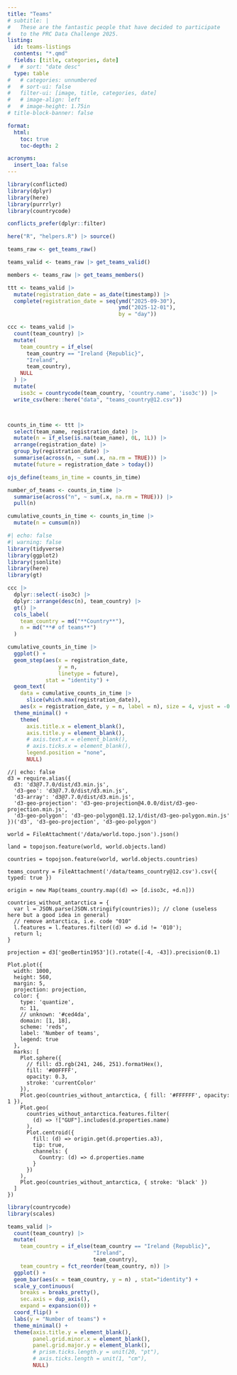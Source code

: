 ```yaml
---
title: "Teams"
# subtitle: |
#   These are the fantastic people that have decided to participate
#   to the PRC Data Challenge 2025.
listing:
  id: teams-listings
  contents: "*.qmd"
  fields: [title, categories, date]
#   # sort: "date desc"
  type: table
#   # categories: unnumbered
#   # sort-ui: false
#   filter-ui: [image, title, categories, date]
#   # image-align: left
#   # image-height: 1.75in
# title-block-banner: false

format:
  html:
    toc: true
    toc-depth: 2

acronyms:
  insert_loa: false
---
```



```r
library(conflicted)
library(dplyr)
library(here)
library(purrrlyr)
library(countrycode)

conflicts_prefer(dplyr::filter)

here("R", "helpers.R") |> source()

teams_raw <- get_teams_raw()

teams_valid <- teams_raw |> get_teams_valid()

members <- teams_raw |> get_teams_members()

ttt <- teams_valid |>
  mutate(registration_date = as_date(timestamp)) |> 
  complete(registration_date = seq(ymd("2025-09-30"),
                                   ymd("2025-12-01"),
                                   by = "day"))

ccc <- teams_valid |> 
  count(team_country) |> 
  mutate(
    team_country = if_else(
      team_country == "Ireland {Republic}",
      "Ireland",
      team_country),
    NULL
  ) |>
  mutate(
    iso3c = countrycode(team_country, 'country.name', 'iso3c')) |> 
  write_csv(here::here("data", "teams_country@12.csv"))



counts_in_time <- ttt |> 
  select(team_name, registration_date) |> 
  mutate(n = if_else(is.na(team_name), 0L, 1L)) |> 
  arrange(registration_date) |> 
  group_by(registration_date) |>
  summarise(across(n, ~ sum(.x, na.rm = TRUE))) |> 
  mutate(future = registration_date > today())

ojs_define(teams_in_time = counts_in_time)

number_of_teams <- counts_in_time |> 
  summarise(across("n", ~ sum(.x, na.rm = TRUE))) |> 
  pull(n)

cumulative_counts_in_time <- counts_in_time |> 
  mutate(n = cumsum(n))
```


```r
#| echo: false
#| warning: false
library(tidyverse)
library(ggplot2)
library(jsonlite)
library(here)
library(gt)

ccc |> 
  dplyr::select(-iso3c) |> 
  dplyr::arrange(desc(n), team_country) |> 
  gt() |>
  cols_label(
    team_country = md("**Country**"),
    n = md("**# of teams**")
  )
```





```r
cumulative_counts_in_time |> 
  ggplot() +
  geom_step(aes(x = registration_date,
                y = n,
                linetype = future),
            stat = "identity") +
  geom_text(
    data = cumulative_counts_in_time |>
      slice(which.max(registration_date)),
    aes(x = registration_date, y = n, label = n), size = 4, vjust = -0.5) +
  theme_minimal() +
    theme(
      axis.title.x = element_blank(),
      axis.title.y = element_blank(),
      # axis.text.x = element_blank(),
      # axis.ticks.x = element_blank(),
      legend.position = "none",
      NULL)
```


```ojs
//| echo: false
d3 = require.alias({
  d3: 'd3@7.7.0/dist/d3.min.js',
  'd3-geo': 'd3@7.7.0/dist/d3.min.js',
  'd3-array': 'd3@7.7.0/dist/d3.min.js',
  'd3-geo-projection': 'd3-geo-projection@4.0.0/dist/d3-geo-projection.min.js',
  'd3-geo-polygon': 'd3-geo-polygon@1.12.1/dist/d3-geo-polygon.min.js'
})('d3', 'd3-geo-projection', 'd3-geo-polygon')

world = FileAttachment('/data/world.topo.json').json()

land = topojson.feature(world, world.objects.land)

countries = topojson.feature(world, world.objects.countries)

teams_country = FileAttachment('/data/teams_country@12.csv').csv({ typed: true })

origin = new Map(teams_country.map((d) => [d.iso3c, +d.n]))

countries_without_antarctica = {
  var l = JSON.parse(JSON.stringify(countries)); // clone (useless here but a good idea in general)
  // remove antarctica, i.e. code "010"
  l.features = l.features.filter((d) => d.id != '010');
  return l;
}

projection = d3['geoBertin1953']().rotate([-4, -43]).precision(0.1)

Plot.plot({
  width: 1000,
  height: 560,
  margin: 5,
  projection: projection,
  color: {
    type: 'quantize',
    n: 11,
    // unknown: '#ced4da',
    domain: [1, 18],
    scheme: 'reds',
    label: 'Number of teams',
    legend: true
  },
  marks: [
    Plot.sphere({
      // fill: d3.rgb(241, 246, 251).formatHex(),
      fill: '#00FFFF',
      opacity: 0.3,
      stroke: 'currentColor'
    }),
    Plot.geo(countries_without_antarctica, { fill: '#FFFFFF', opacity: 1 }),
    Plot.geo(
      countries_without_antarctica.features.filter(
        (d) => !["GUF"].includes(d.properties.name)
      ),
      Plot.centroid({
        fill: (d) => origin.get(d.properties.a3),
        tip: true,
        channels: {
          Country: (d) => d.properties.name
        }
      })
    ),
    Plot.geo(countries_without_antarctica, { stroke: 'black' })
  ]
})
```


```r
library(countrycode)
library(scales)

teams_valid |> 
  count(team_country) |> 
  mutate(
    team_country = if_else(team_country == "Ireland {Republic}",
                           "Ireland",
                           team_country),
    team_country = fct_reorder(team_country, n)) |> 
  ggplot() +
  geom_bar(aes(x = team_country, y = n) , stat="identity") +
  scale_y_continuous(
    breaks = breaks_pretty(),
    sec.axis = dup_axis(),
    expand = expansion(0)) +
  coord_flip() +
  labs(y = "Number of teams") +
  theme_minimal() +
  theme(axis.title.y = element_blank(),
        panel.grid.minor.x = element_blank(),
        panel.grid.major.y = element_blank(),
        # prism.ticks.length.y = unit(20, "pt"),
        # axis.ticks.length = unit(1, "cm"),
        NULL)
```



::: {#teams-listings}
:::
